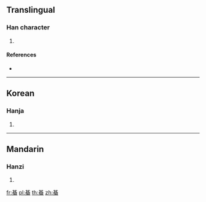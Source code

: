 {{character info/new}}
==Translingual==

===Han character===
{{Han char|rn=142|rad=虫|as=08|sn=14|four=|canj=TCLMI,XTCLM}}

# {{defn|Han|sort=虫08}}

====References====
* {{Han ref|kx=1086.010|dkj=33144|dj=1553.070|hdz=42859.080|uh=871D|ud=34589}}

----

==Korean==

===Hanja===
{{ko-hanja|hangeul=기|eumhun=|rv=gi|mr=ki|y=ki}}

# {{defn|lang=ko|sort=虫08}}

----

==Mandarin==

===Hanzi===
{{cmn-hanzi|pin=[[qí]] ([[qi2]])|wg=ch'i<sup>2</sup>}}

# {{defn|lang=cmn|sort=虫08}}

[[fr:蜝]]
[[pl:蜝]]
[[th:蜝]]
[[zh:蜝]]